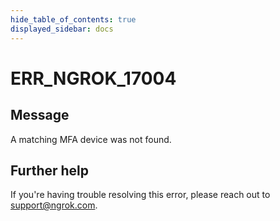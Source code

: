 ```yaml
---
hide_table_of_contents: true
displayed_sidebar: docs
---
```



# ERR_NGROK_17004

## Message

A matching MFA device was not found.

<ErrorDetails error="err_ngrok_17004" />

## Further help

If you're having trouble resolving this error, please reach out to [support@ngrok.com](mailto:support@ngrok.com?subject=Help%20with%20ERR_NGROK_17004).
